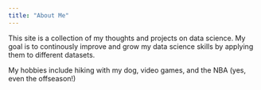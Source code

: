 ```yaml
---
title: "About Me"
---
```


This site is a collection of my thoughts and projects on data science.  My goal is to continously improve and grow my data science skills by applying them to different datasets.

My hobbies include hiking with my dog, video games, and the NBA (yes, even the offseason!)